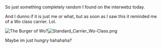 So just something completely random I found on the interwebz today.

And I dunno if it is just me or what, but as soon as I saw this it reminded me of a Wo class carrier. Lol.



[[File:FB_IMG_1446430423497.jpg|thumb|left|The Burger of Wo?]][[File:Standard_Carrier_Wo-Class.png|thumb]]



















Maybe im just hungry hahahaha?<ac_metadata title="The Burger of Wo"> </ac_metadata>